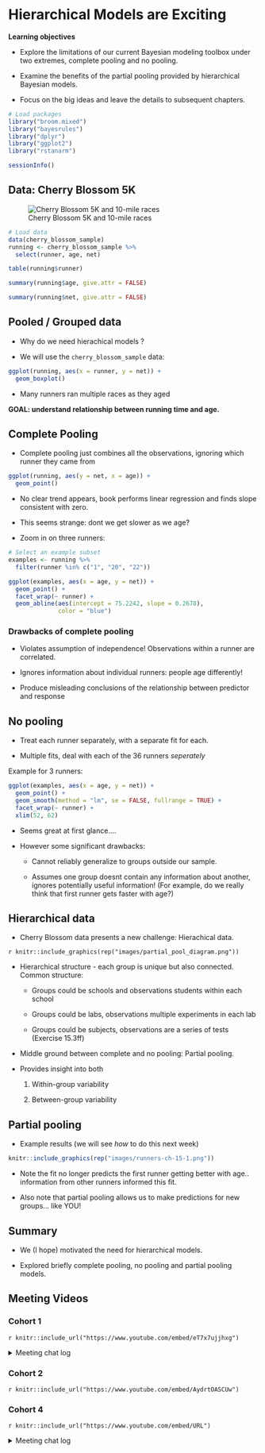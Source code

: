 # Hierarchical Models are Exciting

**Learning objectives**

- Explore the limitations of our current Bayesian modeling toolbox under two extremes, complete pooling and no pooling.

- Examine the benefits of the partial pooling provided by hierarchical Bayesian models.

- Focus on the big ideas and leave the details to subsequent chapters.

```r
# Load packages
library("broom.mixed")
library("bayesrules")
library("dplyr")
library("ggplot2")
library("rstanarm")

sessionInfo()
```


## Data: Cherry Blossom 5K

![Cherry Blossom 5K and 10-mile races](images/cherry_blossom_5K.png)

```r
# Load data
data(cherry_blossom_sample)
running <- cherry_blossom_sample %>% 
  select(runner, age, net)
```

```r
table(running$runner)
```

```r
summary(running$age, give.attr = FALSE)
```

```r
summary(running$net, give.attr = FALSE)
```


## Pooled / Grouped data

- Why do we need hierachical models ? 

- We will use the `cherry_blossom_sample` data:

```r
ggplot(running, aes(x = runner, y = net)) + 
  geom_boxplot()
```

- Many runners ran multiple races as they aged 

**GOAL: understand relationship between running time and age.**

## Complete Pooling

- Complete pooling just combines all the observations, ignoring which runner they came from



```r
ggplot(running, aes(y = net, x = age)) + 
  geom_point()
```



- No clear trend appears, book performs linear regression and finds slope consistent with zero.

- This seems strange: dont we get slower as we age?

- Zoom in on three runners:

```r
# Select an example subset
examples <- running %>% 
  filter(runner %in% c("1", "20", "22"))

ggplot(examples, aes(x = age, y = net)) + 
  geom_point() + 
  facet_wrap(~ runner) + 
  geom_abline(aes(intercept = 75.2242, slope = 0.2678), 
              color = "blue")
```



### Drawbacks of complete pooling

- Violates assumption of independence! Observations within a runner are correlated.

- Ignores information about individual runners: people age differently!

- Produce misleading conclusions of the relationship between predictor and response

## No pooling

* Treat each runner separately, with a separate fit for each.

* Multiple fits, deal with each of the 36 runners *seperately*

Example for 3 runners:

```r
 


ggplot(examples, aes(x = age, y = net)) + 
  geom_point() + 
  geom_smooth(method = "lm", se = FALSE, fullrange = TRUE) + 
  facet_wrap(~ runner) + 
  xlim(52, 62)
```

* Seems great at first glance....

* However some significant drawbacks:
 
    - Cannot reliably generalize to groups outside our sample. 
    
    - Assumes one group doesnt contain any information about another, ignores potentially useful information! (For example, do we really think that first runner gets faster with age?)
    
## Hierarchical data



* Cherry Blossom data presents a new challenge: Hierachical data. 

`r knitr::include_graphics(rep("images/partial_pool_diagram.png"))`

* Hierarchical structure - each group is unique but also connected. Common structure:

    * Groups could be schools and observations students within each school
    
    * Groups could be labs, observations multiple experiments in each lab
    
    * Groups could be subjects, observations are a series of tests (Exercise 15.3ff)
    
* Middle ground between complete and no pooling: Partial pooling.

* Provides insight into both

    1. Within-group variability  
    
    2. Between-group variability 
    
 

## Partial pooling

 

* Example results (we will see *how* to do this next week)

```r

knitr::include_graphics(rep("images/runners-ch-15-1.png"))

```


* Note the fit no longer predicts the first runner getting better with age..  information from other runners informed this fit.

* Also note that partial pooling allows us to make predictions for new groups... like YOU! 

## Summary

* We (I hope) motivated the need for hierarchical models. 

* Explored briefly complete pooling, no pooling and partial pooling models.



## Meeting Videos

### Cohort 1

`r knitr::include_url("https://www.youtube.com/embed/eT7x7ujjhxg")`

<details>
<summary> Meeting chat log </summary>

```
00:29:42	Brendan Lam:	Hes got a point
00:31:21	Will Parbury:	https://en.wikipedia.org/wiki/Shrinkage_(statistics)
00:31:56	Brendan Lam:	http://haines-lab.com/post/on-the-equivalency-between-the-lasso-ridge-regression-and-specific-bayesian-priors/
00:32:03	Brendan Lam:	“On the equivalency between frequentist Ridge (and LASSO) regression and hierarchial Bayesian regression"
00:33:45	defuneste:	https://docs.google.com/spreadsheets/d/18IDSOU2bfkD55kOB18qCB7Idbpiyp4_9qeWjkvE-Syc/edit#gid=0
00:37:51	Erik Aa:	https://www.youtube.com/watch?v=SocRgsf202M
00:38:02	Lisa Lau:	“hierarchical Bayesian models actually contain frequentist ridge and LASSO regression as a special case—namely, we can choose a prior distribution across the β weights that gives us a solution that is equivalent to that of the frequentist ridge or LASSO methods! Not only that, but Bayesian regression gives us a full posterior distribution for each parameter, thus circumventing problems with frequentist regularization that require the use of bootstrapping to estimate confidence intervals.” 😯
00:38:17	Erik Aa:	wow
00:39:20	Brendan Lam:	Good luck!
```
</details>

### Cohort 2

`r knitr::include_url("https://www.youtube.com/embed/AydrtOASCUw")`


### Cohort 4

`r knitr::include_url("https://www.youtube.com/embed/URL")`

<details>
<summary> Meeting chat log </summary>

```
LOG
```
</details>
